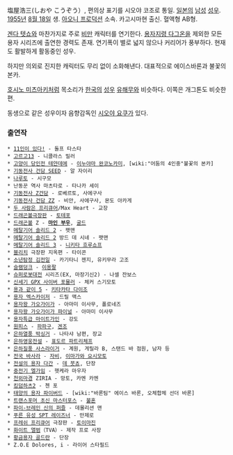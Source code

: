 塩屋浩三(しおや こうぞう）, 편의상 표기를 시오야 코조로 통일. [[일본]]의 [[남성]] [[성우]]. [[1955년]] [[8월 18일]] 생. [[아오니 프로덕션]] 소속. 카고시마현 출신. 혈액형 AB형.

[[겐다 텟쇼]]와 마찬가지로 주로 [[비만]] 캐릭터를 연기한다. [[용자지령 다그온]]을 제외한 모든 용자 시리즈에 출연한 경력도 존재. 연기폭이 별로 넓지 않으나 커리어가 풍부하다. 현재도 활발하게 활동중인 성우.

하지만 의외로 진지한 캐릭터도 무리 없이 소화해낸다. 대표적으로 에이스바론과 불꽃의 본카.

[[호시노 미츠아키]]처럼 목소리가 [[한국]]의 [[성우]] [[유해무]]와 비슷하다. 이쪽은 개그톤도 비슷한 편.

동생으로 같은 성우이자 음향감독인 [[시오야 요쿠]]가 있다.

=== 출연작 ===
 * [[11인이 있다!]] - 돌프 타스타
 * [[고르고13]] - 니콜라스 밀러
 * [[고양이 당인전 테얀데에]] - [[이누야마 완코노카미]], [wiki:"어둠의 4인중"불꽃의 본카]
 * [[기동전사 건담 SEED]] - 알 자이리
 * [[나루토]] - 시구모
 * 난동꾼 역사 마츠타로 - 타나카 세이
 * [[기동전사 Z건담]] - 로베르토, 사에구사
 * [[기동전사 건담 ZZ]] - 비안, 사에구사, 몬도 아카게
 * [[두 사람은 프리큐어]]/Max Heart - 교장
 * [[드래곤볼]]극장판 - [[토테포]]
 * [[드래곤볼]] Z - '''[[마인 부우]]''', [[굴드]]
 * [[메탈기어 솔리드 2]] - 팻맨
 * [[메탈기어 솔리드 2]] 방드 데 시네 - 팻맨
 * [[메탈기어 솔리드 3]] - [[니키타 흐루쇼프]]
 * [[블리치]] 극장판 지옥편 - 타이콘
 * [[소년탐정 김전일]] - 카기타니 젠지, 유키무라 고조
 * [[슬램덩크]] - [[이용팔]]
 * [[슈퍼로봇대전]] 시리즈(EX, 마장기신2) - 나셀 잔보스
 * [[신세기 GPX 사이버 포뮬러]] - 체커 스기모토
 * [[용과 같이 5]] - [[키타카타 다이조]]
 * [[용자 엑스카이저]] - 드릴 맥스
 * [[용자왕 가오가이가]] - 아마미 이사무, 폴로네즈
 * [[용자왕 가오가이가 파이널]] - 아마미 이사무
 * [[용자특급 마이트가인]] - 강도
 * [[원피스]] - [[파파구]], [[겐조]]
 * [[은하열풍 박싱거]] - 나타샤 남편, 장교
 * [[은하영웅전설]] - [[표도르 파트리체프]]
 * [[은하질풍 사스라이거]] - 계원, 게릴라 B, 스탠드 바 점원, 남자 등
 * [[전국 바사라]] - [[자비]], [[이마가와 요시모토]]
 * [[전설의 용자 다간]] - [[데 붓쵸]], 단장
 * [[중전기 엘가임]] - 헷케라 마우자
 * [[천외마경]] ZIRIA - 망토, 카멘 카멘
 * [[킹덤하츠2]] - 첸 포
 * [[태양의 용자 파이버드]] - [wiki:"바론팀" 에이스 바론, 오체합체 선더 바론]
 * [[트랜스포머 초신 마스터포스]] - [[불혼]]
 * [[파이-브레인 신의 퍼즐]] - 데몰리션 맨
 * [[푸른 유성 SPT 레이즈너]] - 만제로
 * [[프레쉬 프리큐어]] 극장판 - [[토이마진]]
 * [[화이트 앨범]]（TVA）- 제작 프로 사장
 * [[황금용자 골드란]] - 단장
 * Z.O.E Dolores, i - 라이어 스타필드
